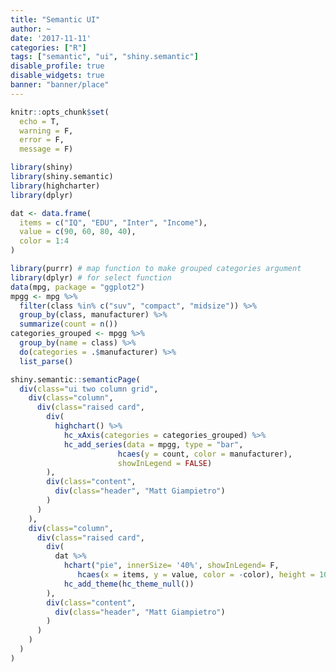 ```yaml
---
title: "Semantic UI"
author: ~
date: '2017-11-11'
categories: ["R"]
tags: ["semantic", "ui", "shiny.semantic"]
disable_profile: true
disable_widgets: true
banner: "banner/place"
---
```


```r
knitr::opts_chunk$set(
  echo = T, 
  warning = F, 
  error = F, 
  message = F)
```



```r
library(shiny)
library(shiny.semantic)
library(highcharter)
library(dplyr)

dat <- data.frame(
  items = c("IQ", "EDU", "Inter", "Income"),
  value = c(90, 60, 80, 40),
  color = 1:4
)

library(purrr) # map function to make grouped categories argument
library(dplyr) # for select function 
data(mpg, package = "ggplot2")
mpgg <- mpg %>% 
  filter(class %in% c("suv", "compact", "midsize")) %>% 
  group_by(class, manufacturer) %>% 
  summarize(count = n())
categories_grouped <- mpgg %>% 
  group_by(name = class) %>% 
  do(categories = .$manufacturer) %>% 
  list_parse()
```

```r
shiny.semantic::semanticPage(
  div(class="ui two column grid",
    div(class="column",
      div(class="raised card",
        div(
          highchart() %>% 
            hc_xAxis(categories = categories_grouped) %>% 
            hc_add_series(data = mpgg, type = "bar", 
                        hcaes(y = count, color = manufacturer), 
                        showInLegend = FALSE)
        ),
        div(class="content",
          div(class="header", "Matt Giampietro")
        )
      )
    ),
    div(class="column",
      div(class="raised card",
        div(
          dat %>%
            hchart("pie", innerSize= '40%', showInLegend= F,
               hcaes(x = items, y = value, color = -color), height = 100) %>%
            hc_add_theme(hc_theme_null())
        ),
        div(class="content",
          div(class="header", "Matt Giampietro")
        )
      )
    )
  )
)
```






